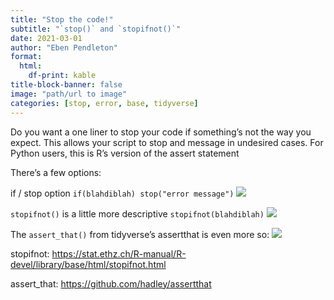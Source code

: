 ```yaml
---
title: "Stop the code!"
subtitle: "`stop()` and `stopifnot()`"
date: 2021-03-01
author: "Eben Pendleton"
format:
  html:
    df-print: kable
title-block-banner: false
image: "path/url to image"
categories: [stop, error, base, tidyverse]
---
```


Do you want a one liner to stop your code if something's not the way you expect. This allows your script to stop and message in undesired cases. For Python users, this is R's version of the assert statement

There's a few options:

if / stop option `if(blahdiblah) stop("error message")` ![](images/stop1.png)

`stopifnot()` is a little more descriptive `stopifnot(blahdiblah)` ![](images/stop2.png)

The `assert_that()` from tidyverse's assertthat is even more so: ![](images/stop3.png)

stopifnot: <https://stat.ethz.ch/R-manual/R-devel/library/base/html/stopifnot.html>

assert_that: <https://github.com/hadley/assertthat>
